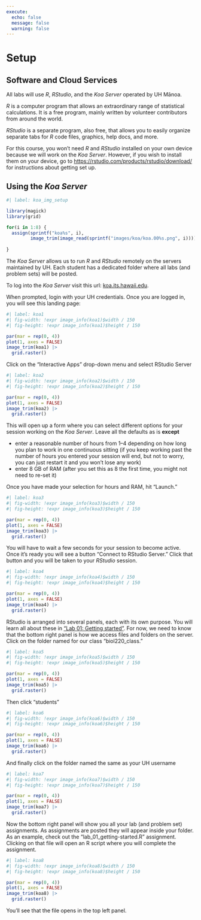 ```yaml
---
execute:
  echo: false
  message: false
  warning: false
---
```


# Setup {.unnumbered}

## Software and Cloud Services

All labs will use *R*, *RStudio*, and the *Koa Server* operated by UH Mānoa.

*R* is a computer program that allows an extraordinary range of statistical calculations. It is a free program, mainly written by volunteer contributors from around the world.

*RStudio* is a separate program, also free, that allows you to easily organize separate tabs for *R* code files, graphics, help docs, and more.

For this course, you won't need *R* and *RStudio* installed on your own device because we will work on the *Koa Server*. However, if you wish to install them on your device, go to <https://rstudio.com/products/rstudio/download/> for instructions about getting set up.

## Using the *Koa Server*

```r
#| label: koa_img_setup

library(magick)
library(grid)

for(i in 1:8) {
  assign(sprintf("koa%s", i), 
         image_trim(image_read(sprintf("images/koa/‎koa.‎00%s.png", i))))
  
}
```

The *Koa Server* allows us to run *R* and *RStudio* remotely on the servers maintained by UH.  Each student has a dedicated folder where all labs (and problem sets) will be posted. 

To log into the *Koa Server* visit this url: [koa.its.hawaii.edu](https://koa.its.hawaii.edu/){target="_blank"}.

When prompted, login with your UH credentials.  Once you are logged in, you will see this landing page:

```r
#| label: koa1
#| fig-width: !expr image_info(koa1)$width / 150
#| fig-height: !expr image_info(koa1)$height / 150

par(mar = rep(0, 4))
plot(1, axes = FALSE)
image_trim(koa1) |> 
  grid.raster()
```

Click on the "Interactive Apps" drop-down menu and select RStudio Server

```r
#| label: koa2
#| fig-width: !expr image_info(koa2)$width / 150
#| fig-height: !expr image_info(koa2)$height / 150

par(mar = rep(0, 4))
plot(1, axes = FALSE)
image_trim(koa2) |> 
  grid.raster()
```

This will open up a form where you can select different options for your session working on the *Koa Server*. Leave all the defaults as is **except** 

- enter a reasonable number of hours from 1--4 depending on how long you plan to work in one continuous sitting (if you keep working past the number of hours you entered your session will end, but not to worry, you can just restart it and you won't lose any work)
- enter 8 GB of RAM (after you set this as 8 the first time, you might not need to re-set it)

Once you have made your selection for hours and RAM, hit "Launch."

```r
#| label: koa3
#| fig-width: !expr image_info(koa3)$width / 150
#| fig-height: !expr image_info(koa3)$height / 150

par(mar = rep(0, 4))
plot(1, axes = FALSE)
image_trim(koa3) |> 
  grid.raster()
```

You will have to wait a few seconds for your session to become active. Once it's ready you will see a button "Connect to RStudio Server."  Click that button and you will be taken to your *RStudio* session.

```r
#| label: koa4
#| fig-width: !expr image_info(koa4)$width / 150
#| fig-height: !expr image_info(koa4)$height / 150

par(mar = rep(0, 4))
plot(1, axes = FALSE)
image_trim(koa4) |> 
  grid.raster()
```

RStudio is arranged into several panels, each with its own purpose.  You will learn all about these in ["Lab 01: Getting started"](lab01.qmd).  For now, we need to know that the bottom right panel is how we access files and folders on the server.  Click on the folder named for our class "biol220_class."

```r
#| label: koa5
#| fig-width: !expr image_info(koa5)$width / 150
#| fig-height: !expr image_info(koa5)$height / 150

par(mar = rep(0, 4))
plot(1, axes = FALSE)
image_trim(koa5) |> 
  grid.raster()
```


Then click "students"

```r
#| label: koa6
#| fig-width: !expr image_info(koa6)$width / 150
#| fig-height: !expr image_info(koa6)$height / 150

par(mar = rep(0, 4))
plot(1, axes = FALSE)
image_trim(koa6) |> 
  grid.raster()
```

And finally click on the folder named the same as your UH username

```r
#| label: koa7
#| fig-width: !expr image_info(koa7)$width / 150
#| fig-height: !expr image_info(koa7)$height / 150

par(mar = rep(0, 4))
plot(1, axes = FALSE)
image_trim(koa7) |> 
  grid.raster()
```

Now the bottom right panel will show you all your lab (and problem set) assignments.  As assignments are posted they will appear inside your folder.  As an example, check out the "lab_01_getting-started.R" assignment. Clicking on that file will open an R script where you will complete the assignment.

```r
#| label: koa8
#| fig-width: !expr image_info(koa8)$width / 150
#| fig-height: !expr image_info(koa8)$height / 150

par(mar = rep(0, 4))
plot(1, axes = FALSE)
image_trim(koa8) |> 
  grid.raster()
```

You'll see that the file opens in the top left panel.
